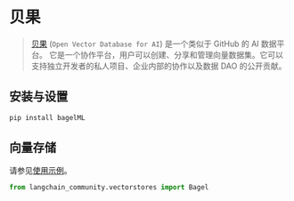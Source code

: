 # 贝果

> [贝果](https://www.bagel.net/) (`Open Vector Database for AI`) 是一个类似于 GitHub 的 AI 数据平台。
它是一个协作平台，用户可以创建、分享和管理向量数据集。它可以支持独立开发者的私人项目、企业内部的协作以及数据 DAO 的公开贡献。

## 安装与设置

```bash
pip install bagelML
```

## 向量存储

请参见[使用示例](/docs/integrations/vectorstores/bagel)。

```python
from langchain_community.vectorstores import Bagel
```